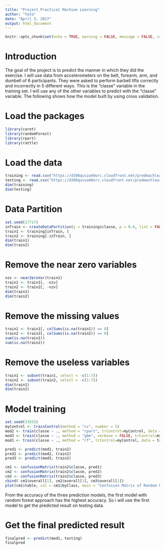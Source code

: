 ---
title: "Project_Practical Machine Learning"
author: "Yato"
date: "April 3, 2017"
output: html_document
---

```{r setup, include=FALSE}
knitr::opts_chunk$set(echo = TRUE, warning = FALSE, message = FALSE, cache = TRUE)
```
# Introduction
The goal of the project is to predict the manner in which they did the exercise.  I will use data from accelerometers on the belt, forearm, arm, and dumbell of 6 participants. They were asked to perform barbell lifts correctly and incorrectly in 5 different ways. This is the "classe" variable in the training set. I will use any of the other variables to predict with the "classe" variable. The following shows how the model built by using cross validation. 

# Load the packages
```{r}
library(caret)
library(randomForest)
library(rpart)
library(rattle)
```

# Load the data
```{r}
training <- read.csv("https://d396qusza40orc.cloudfront.net/predmachlearn/pml-training.csv")
testing <- read.csv("https://d396qusza40orc.cloudfront.net/predmachlearn/pml-testing.csv")
dim(training)
dim(testing)
```
# Data Partition
```{r}
set.seed(17717)
inTrain <- createDataPartition(y = training$classe, p = 0.6, list = FALSE)
train1 <- training[inTrain, ]
train2 <- training[-inTrain, ]
dim(train1)
dim(train2)
```
# Remove the near zero variables
```{r}
nzv <- nearZeroVar(train1)
train1 <- train1[, -nzv]
train2 <- train2[, -nzv]
dim(train1)
dim(train2)
```
# Remove the missing values
```{r}
train1 <- train1[, colSums(is.na(train1)) == 0]
train2 <- train2[, colSums(is.na(train2)) == 0]
sum(is.na(train1))
sum(is.na(train2))
```

# Remove the useless variables
```{r}
train1 <- subset(train1, select = -c(1:7))
train2 <- subset(train2, select = -c(1:7))
dim(train1)
dim(train2)
```

# Model training
```{r, fig.height=4}
set.seed(33833)
myControl <- trainControl(method = "cv", number = 5)
mod2 <- train(classe ~ ., method = "rpart", trControl=myControl, data = train1)
mod3 <- train(classe ~ ., method = "gbm", verbose = FALSE, trControl=myControl, data = train1)
mod1 <- train(classe ~ ., method = "rf", trControl=myControl, data = train1)

pred1 <- predict(mod1, train2)
pred2 <- predict(mod2, train2)
pred3 <- predict(mod3, train2)

cm1 <- confusionMatrix(train2$classe, pred1)
cm2 <- confusionMatrix(train2$classe, pred2)
cm3 <- confusionMatrix(train2$classe, pred3)
cbind( cm1$overall[1], cm2$overall[1], cm3$overall[1])
plot(cm1$table, col = cm1$byClass, main = "Confusion Matrix of Random Forest model (accuracy=0.9943)")
```

From the accuracy of the three prediction models, the first model with random forest approach has the highest accuracy. So i will use the first model to get the predicted result on testing data.

# Get the final predicted result
```{r}
finalpred <- predict(mod1, testing)
finalpred
```
